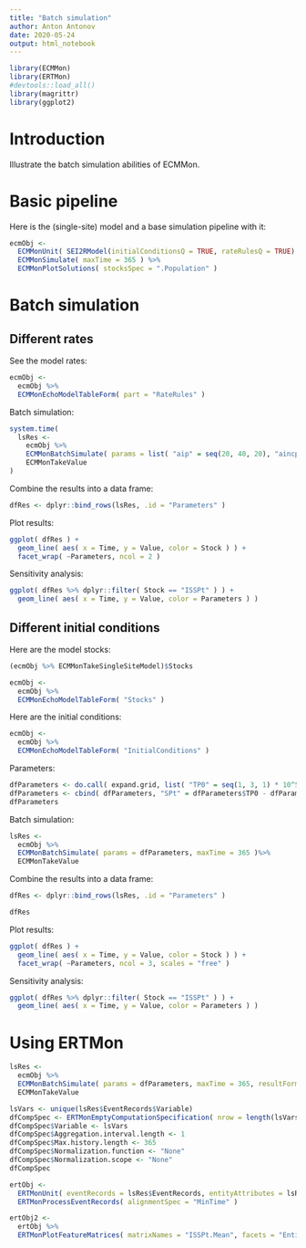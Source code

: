```yaml
---
title: "Batch simulation"
author: Anton Antonov
date: 2020-05-24
output: html_notebook
---
```


```r
library(ECMMon)
library(ERTMon)
#devtools::load_all()
library(magrittr)
library(ggplot2)
```

# Introduction

Illustrate the batch simulation abilities of ECMMon.

# Basic pipeline

Here is the (single-site) model and a base simulation pipeline with it:

```r
ecmObj <- 
  ECMMonUnit( SEI2RModel(initialConditionsQ = TRUE, rateRulesQ = TRUE) ) %>% 
  ECMMonSimulate( maxTime = 365 ) %>% 
  ECMMonPlotSolutions( stocksSpec = ".Population" )
```

# Batch simulation

## Different rates

See the model rates:

```r
ecmObj <- 
  ecmObj %>% 
  ECMMonEchoModelTableForm( part = "RateRules" )
```

Batch simulation:

```r
system.time(
  lsRes <- 
    ecmObj %>% 
    ECMMonBatchSimulate( params = list( "aip" = seq(20, 40, 20), "aincp" = seq(6, 12, 6), "lpcr" = 0 ), maxTime = 365 )%>% 
    ECMMonTakeValue
)
```

Combine the results into a data frame:

```r
dfRes <- dplyr::bind_rows(lsRes, .id = "Parameters" )
```

Plot results:

```r
ggplot( dfRes ) +
  geom_line( aes( x = Time, y = Value, color = Stock ) ) +
  facet_wrap( ~Parameters, ncol = 2 )
```

Sensitivity analysis: 

```r
ggplot( dfRes %>% dplyr::filter( Stock == "ISSPt" ) ) +
  geom_line( aes( x = Time, y = Value, color = Parameters ) ) 
```

## Different initial conditions

Here are the model stocks:
```r
(ecmObj %>% ECMMonTakeSingleSiteModel)$Stocks
```

```r
ecmObj <- 
  ecmObj %>% 
  ECMMonEchoModelTableForm( "Stocks" )
```

Here are the initial conditions:

```r
ecmObj <- 
  ecmObj %>% 
  ECMMonEchoModelTableForm( "InitialConditions" )
```

Parameters:

```r
dfParameters <- do.call( expand.grid, list( "TP0" = seq(1, 3, 1) * 10^5, "ISSPt" = 10 ^ seq(0, 2, 1) ) )
dfParameters <- cbind( dfParameters, "SPt" = dfParameters$TP0 - dfParameters$ISSPt,  "lpcr" = 0  )
dfParameters
```

Batch simulation:

```r
lsRes <- 
  ecmObj %>% 
  ECMMonBatchSimulate( params = dfParameters, maxTime = 365 )%>% 
  ECMMonTakeValue
```

Combine the results into a data frame:

```r
dfRes <- dplyr::bind_rows(lsRes, .id = "Parameters" )
```

```r
dfRes
```

Plot results:

```r
ggplot( dfRes ) +
  geom_line( aes( x = Time, y = Value, color = Stock ) ) +
  facet_wrap( ~Parameters, ncol = 3, scales = "free" )
```

Sensitivity analysis:

```r
ggplot( dfRes %>% dplyr::filter( Stock == "ISSPt" ) ) +
  geom_line( aes( x = Time, y = Value, color = Parameters ) ) 
```

# Using ERTMon

```r
lsRes <- 
  ecmObj %>% 
  ECMMonBatchSimulate( params = dfParameters, maxTime = 365, resultForm = "ERTMon" )%>% 
  ECMMonTakeValue
```


```r
lsVars <- unique(lsRes$EventRecords$Variable) 
dfCompSpec <- ERTMonEmptyComputationSpecification( nrow = length(lsVars) )
dfCompSpec$Variable <- lsVars
dfCompSpec$Aggregation.interval.length <- 1
dfCompSpec$Max.history.length <- 365
dfCompSpec$Normalization.function <- "None"
dfCompSpec$Normalization.scope <- "None"
dfCompSpec
```

```r
ertObj <- 
  ERTMonUnit( eventRecords = lsRes$EventRecords, entityAttributes = lsRes$EntityAttributes, compSpec = dfCompSpec ) %>% 
  ERTMonProcessEventRecords( alignmentSpec = "MinTime" )
```

```r
ertObj2 <- 
  ertObj %>% 
  ERTMonPlotFeatureMatrices( matrixNames = "ISSPt.Mean", facets = "EntityID", scales = "fixed" )
```

